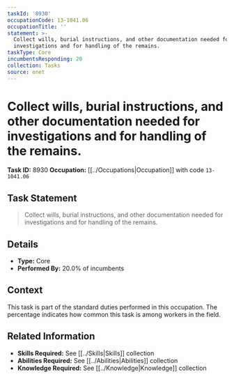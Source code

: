 ```yaml
---
taskId: '8930'
occupationCode: 13-1041.06
occupationTitle: ''
statement: >-
  Collect wills, burial instructions, and other documentation needed for
  investigations and for handling of the remains.
taskType: Core
incumbentsResponding: 20
collection: Tasks
source: onet
---
```

# Collect wills, burial instructions, and other documentation needed for investigations and for handling of the remains.

**Task ID:** 8930
**Occupation:** [[../Occupations|Occupation]] with code `13-1041.06`

## Task Statement

> Collect wills, burial instructions, and other documentation needed for investigations and for handling of the remains.

## Details

- **Type:** Core
- **Performed By:** 20.0% of incumbents

## Context

This task is part of the standard duties performed in this occupation. The percentage indicates how common this task is among workers in the field.

## Related Information

- **Skills Required:** See [[../Skills|Skills]] collection
- **Abilities Required:** See [[../Abilities|Abilities]] collection
- **Knowledge Required:** See [[../Knowledge|Knowledge]] collection
